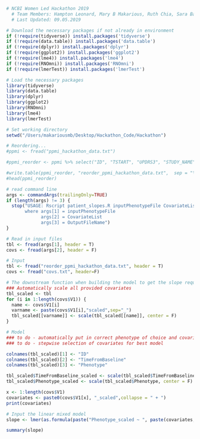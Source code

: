 ```r
# NCBI Women Led Hackathon 2019
  # Team Members: Hampton Leonard, Mary B Makarious, Ruth Chia, Sara Bandres-Ciga, Monica Diez-Fairen 
  # Last Updated: 09.05.2019

# Download the necessary packages if not already in environment 
if (!require(tidyverse)) install.packages('tidyverse')
if (!require(data.table)) install.packages('data.table')
if (!require(dplyr)) install.packages('dplyr')
if (!require(ggplot2)) install.packages('ggplot2')
if (!require(lme4)) install.packages('lme4')
if (!require(RNOmni)) install.packages('RNOmni')
if (!require(lmerTest)) install.packages('lmerTest')
```


```r
# Load the necessary packages 
library(tidyverse)
library(data.table)
library(dplyr)
library(ggplot2)
library(RNOmni)
library(lme4)
library(lmerTest)

# Set working directory 
setwd("/Users/makariousmb/Desktop/Hackathon_Code/Hackathon")
```


```r
# Reordering...
#ppmi <- fread("ppmi_hackathon_data.txt")

#ppmi_reorder <- ppmi %>% select("ID", "TSTART", "UPDRS3", "STUDY_NAME", DOPA:UPDRS2, UPDRS4:YEARfDIAG)

#write.table(ppmi_reorder, "reorder_ppmi_hackathon_data.txt",  sep = "\t", append = F, row.names = F, quote = F, col.names = T)
#head(ppmi_reorder)
```

```r
# read command line
args <- commandArgs(trailingOnly=TRUE)
if (length(args) != 3) {
  stop("USAGE: Rscript patient_slopes.R inputPhenotypeFile CovariateList OutputFileName
       where args[1] = inputPhenotypeFile
             args[2] = CovariateList
             args[3] = OutputFileName")
}

# Read in input files
tbl <- fread(args[1], header = T)
covs <- fread(args[2], header = F)

```

```r
# Input
tbl <- fread("reorder_ppmi_hackathon_data.txt", header = T)
covs <- fread("covs.txt", header=F)

# The downstream function when building the model to get the slope require the quantitative covariates to be scaled
### Automatically scale all provided covariates
tbl_scaled <- tbl
for (i in 1:length(covs$V1)) {
  name <- covs$V1[i]
  varname <- paste(covs$V1[i],"scaled",sep="_")
  tbl_scaled[[varname]] <- scale(tbl_scaled[[name]], center = F)
}

# Model 
### to do - automatically put in correct phenotype of choice and covariates
### to do - stepwise selection of covariates for best model

colnames(tbl_scaled)[1] <- "ID"
colnames(tbl_scaled)[2] <- "TimeFromBaseline"
colnames(tbl_scaled)[3] <- "Phenotype"

tbl_scaled$TimeFromBaseline_scaled <- scale(tbl_scaled$TimeFromBaseline, center = F)
tbl_scaled$Phenotype_scaled <- scale(tbl_scaled$Phenotype, center = F)

```

```r
x <- 1:length(covs$V1)
covariates <- paste0(covs$V1[x], "_scaled",collapse = " + ")
print(covariates)
```

```r
# Input the linear mixed model
slope <- lmer(as.formula(paste("Phenotype_scaled ~ ", paste(covariates, sep=""), "+ (TimeFromBaseline_scaled|ID)")), tbl_scaled, REML = T)

summary(slope)

```